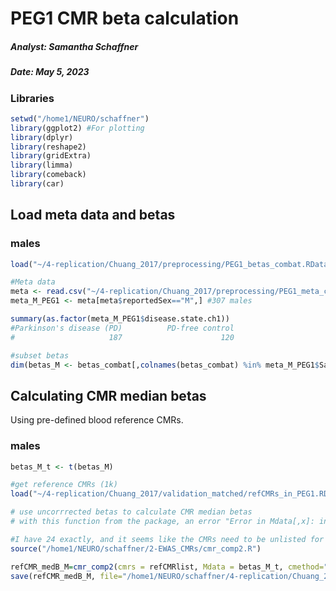 PEG1 CMR beta calculation
===============================================================

##### Analyst: Samantha Schaffner
##### Date: May 5, 2023


### Libraries
```r
setwd("/home1/NEURO/schaffner")
library(ggplot2) #For plotting
library(dplyr)
library(reshape2)
library(gridExtra)
library(limma)
library(comeback)
library(car)
```

## Load meta data and betas

### males
```r
load("~/4-replication/Chuang_2017/preprocessing/PEG1_betas_combat.RData")

#Meta data
meta <- read.csv("~/4-replication/Chuang_2017/preprocessing/PEG1_meta_celltypePCs.csv")
meta_M_PEG1 <- meta[meta$reportedSex=="M",] #307 males

summary(as.factor(meta_M_PEG1$disease.state.ch1))
#Parkinson's disease (PD)          PD-free control 
#                     187                      120 

#subset betas
dim(betas_M <- betas_combat[,colnames(betas_combat) %in% meta_M_PEG1$Sample_Name]) # 424263    307
```

## Calculating CMR median betas

Using pre-defined blood reference CMRs. 

### males
```r
betas_M_t <- t(betas_M)

#get reference CMRs (1k)
load("~/4-replication/Chuang_2017/validation_matched/refCMRs_in_PEG1.RData")

# use uncorrrected betas to calculate CMR median betas
# with this function from the package, an error "Error in Mdata[,x]: index type "list" is incorrect" occurs.  Looking at cmr_comp, line 22 specifies to unlist all the CMRs into one vector (as opposed to a list of lists containing CMRs per chromosome) only if there are fewer than 24 chromosomes. 

#I have 24 exactly, and it seems like the CMRs need to be unlisted for the next part of the function to work. I commented out this line and saved a new R script, "cmr_comp2.R," which I will try on my data.
source("/home1/NEURO/schaffner/2-EWAS_CMRs/cmr_comp2.R")

refCMR_medB_M=cmr_comp2(cmrs = refCMRlist, Mdata = betas_M_t, cmethod="median")
save(refCMR_medB_M, file="/home1/NEURO/schaffner/4-replication/Chuang_2017/PEG1_refCMR_medB_M_unmatched.RData")
```

